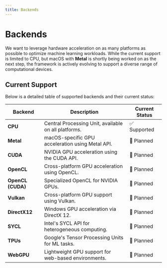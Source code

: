 ```yaml
---
title: Backends
---
```


# Backends

We want to leverage hardware acceleration on as many platforms as possible to optimize machine learning workloads. While the current support is limited to CPU, but macOS with **Metal** is shortly being worked on as the next step, the framework is actively evolving to support a diverse range of computational devices.

## Current Support

Below is a detailed table of supported backends and their current status:

| Backend       | Description                                     | Current Status     |
|--------------------|-------------------------------------------------|--------------------|
| **CPU**            | Central Processing Unit, available on all platforms. | ✅ Supported       |
| **Metal**          | macOS-specific GPU acceleration using Metal API. | 🚧 Planned       |
| **CUDA**           | NVIDIA GPU acceleration using the CUDA API.     | 🚧 Planned         |
| **OpenCL**         | Cross-platform GPU acceleration using OpenCL.   | 🚧 Planned         |
| **OpenCL (CUDA)**  | Specialized OpenCL for NVIDIA GPUs.             | 🚧 Planned         |
| **Vulkan**         | Cross-platform GPU support using Vulkan.        | 🚧 Planned         |
| **DirectX12**      | Windows GPU acceleration via DirectX 12.        | 🚧 Planned         |
| **SYCL**           | Intel's SYCL API for heterogeneous computing.   | 🚧 Planned         |
| **TPUs**           | Google's Tensor Processing Units for ML tasks.  | 🚧 Planned         |
| **WebGPU**         | Lightweight GPU support for web-based environments. | 🚧 Planned         |
